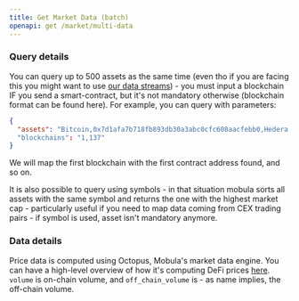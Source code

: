 ```yaml
---
title: Get Market Data (batch)
openapi: get /market/multi-data
---
```


### Query details

You can query up to 500 assets as the same time (even tho if you are facing this you might want to use [our data streams](/api-reference/beta/introduction_highlevel)) - you must input a blockchain IF you send a smart-contract, but it's not mandatory otherwise (blockchain format can be found here).
For example, you can query with parameters:

```json
{
  "assets": "Bitcoin,0x7d1afa7b718fb893db30a3abc0cfc608aacfebb0,Hedera,0x23d29d30e35c5e8d321e1dc9a8a61bfd846d4c5c"
  "blockchains": "1,137"
}
```

We will map the first blockchain with the first contract address found, and so on.

It is also possible to query using symbols - in that situation mobula sorts all assets with the same symbol and returns the one with the highest market cap - particularly useful if you need to map data coming from CEX trading pairs - if symbol is used, asset isn't mandatory anymore.

### Data details

Price data is computed using Octopus, Mobula's market data engine. You can have a high-level overview of how it's computing DeFi prices [here](https://mirror.xyz/0x6483Ca5ac1EbC6eB08d36979d217db2572CbAad2/Lw8NSSjqR4JSzthKZQCfHLwD3NPGsuaAfHGMY1zi-WI). `volume` is on-chain volume, and `off_chain_volume` is - as name implies, the off-chain volume.
